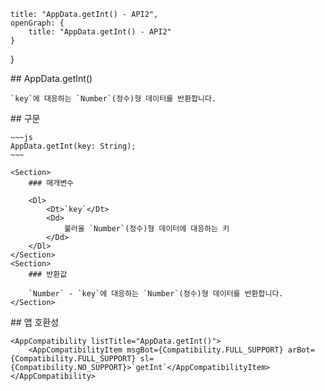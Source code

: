 
    title: "AppData.getInt() - API2",
    openGraph: {
        title: "AppData.getInt() - API2"
    }
}

<Section>
    ## AppData.getInt()

    `key`에 대응하는 `Number`(정수)형 데이터를 반환합니다.
</Section>
<Section>
    ## 구문

    ~~~js
    AppData.getInt(key: String);
    ~~~

    <Section>
        ### 매개변수

        <Dl>
            <Dt>`key`</Dt>
            <Dd>
                불러올 `Number`(정수)형 데이터에 대응하는 키
            </Dd>
        </Dl>
    </Section>
    <Section>
        ### 반환값

        `Number` - `key`에 대응하는 `Number`(정수)형 데이터를 반환합니다.
    </Section>
</Section>
<Section>
    ## 앱 호환성

    <AppCompatibility listTitle="AppData.getInt()">
        <AppCompatibilityItem msgBot={Compatibility.FULL_SUPPORT} arBot={Compatibility.FULL_SUPPORT} sl={Compatibility.NO_SUPPORT}>`getInt`</AppCompatibilityItem>
    </AppCompatibility>
</Section>